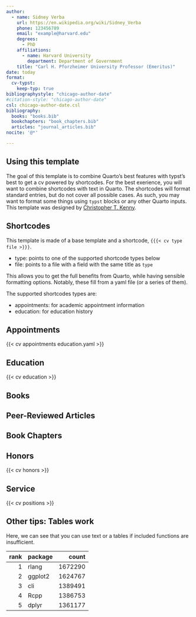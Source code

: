 ```yaml
---
author:
  - name: Sidney Verba
    url: https://en.wikipedia.org/wiki/Sidney_Verba
    phone: 123456789
    email: "example@harvard.edu"
    degrees:
      - PhD
    affiliations:
      - name: Harvard University
        department: Department of Government
    title: "Carl H. Pforzheimer University Professor (Emeritus)"
date: today
format:
  cv-typst:
    keep-typ: true
bibliographystyle: "chicago-author-date"
#citation-style: "chicago-author-date"
csl: chicago-author-date.csl
bibliography:
  books: "books.bib"
  bookchapters: "book_chapters.bib"
  articles: "journal_articles.bib"
nocite: '@*'

---
```


## Using this template


The goal of this template is to combine Quarto's best features with typst's best to get a cv powered by shortcodes.
For the best exerience, you will want to combine shortcodes with text in Quarto.
The shortcodes will format standard entries, but do not cover all possible cases.
As such, you may want to format some things using `typst` blocks or any other Quarto inputs.
This template was designed by [Christopher T. Kenny](https://christophertkenny.com/).

## Shortcodes

This template is made of a base template and a shortcode, `{{{< cv type file >}}}`.

- type: points to one of the supported shortcode types below
- file: points to a file with a field with the same title as `type`

This allows you to get the full benefits from Quarto, while having sensible formatting options.
Notably, these fill from a yaml file (or a series of them).

The supported shortcodes types are:

- appointments: for academic appointment information
- education: for education history


## Appointments

{{< cv appointments education.yaml >}}

## Education

{{< cv education >}}

## Books

:::{#refs-books}
:::

## Peer-Reviewed Articles

:::{#refs-articles}
:::

## Book Chapters

:::{#refs-bookchapters}
:::

## Honors

{{< cv honors >}}

## Service

{{< cv positions >}}

## Other tips: Tables work

Here, we can see that you can use text or a tables if included functions are insufficient.

| rank     | package  |   count  |
| -------: | :------- | -------: |
|     1    |    rlang |  1672290 |
|     2    |  ggplot2 |  1624767 |
|     3    |      cli |  1389491 |
|     4    |     Rcpp |  1386753 |
|     5    |    dplyr |  1361177 |
